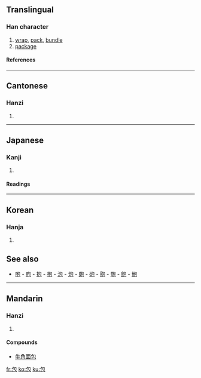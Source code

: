 ==Translingual==
===Han character===
{{Han char|rn=20|rad=勹|as=03|sn=5|four=2771<sub>2</sub>|canj=心口山 (PRU)}}
# [[wrap]], [[pack]], [[bundle]]
# [[package]]
====References====
{{Han ref|kx=0150.270|dkj=02506|dj=0340.020|hdz=10257.060|uh=5305|ud=21253|bh=A55D|bd=42333}}
----
==Cantonese==
===Hanzi===
{{yue-hanzi|jyut=|y=baau1}}
# {{defn|Cantonese}}
----
==Japanese==
===Kanji===
{{ja-kanji|grade=|rs=勹03}}
# {{defn|Japanese}} 
====Readings====
{{ja-readings|on=[[ほう]] (hō)|kun=[[つつむ]] (tsutsumu), [[つつみ]] (tsutsumi)}}
----
==Korean==
===Hanja===
{{ko-hanja|hangeul=[[포]]|rv=po|mr=p'o}}
# {{defn|Korean}}


==See also==
*[[咆]] - [[庖]] - [[抱]] - [[枹]] - [[泡]] - [[炮]] - [[皰]] - [[砲]] - [[胞]] - [[匏]] - [[飽]] - [[鮑]]
----
==Mandarin==
===Hanzi===
{{cmn-hanzi|pin=[[bāo]] (bao1)|wg=pao<sup>1</sup>}}
# {{defn|Mandarin}}

====Compounds====
* [[牛角面包]]

[[fr:包]]
[[ko:包]]
[[ku:包]]